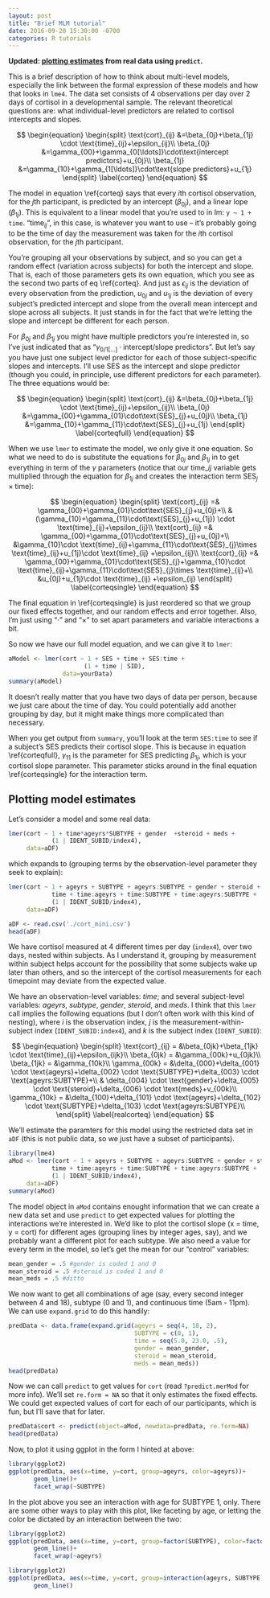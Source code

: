 ```yaml
---
layout: post
title: "Brief MLM tutorial"
date: 2016-09-20 15:30:00 -0700
categories: R tutorials
---
```


<script type="text/x-mathjax-config">
MathJax.Hub.Config({
  TeX: { 
    TagSide: "left",
    equationNumbers: {
      autoNumber: "AMS"
    } 
  },
  "HTML-CSS": {
    linebreaks: {
      width: "80% containter"
    }
  }
});
</script>

**Updated: [plotting estimates](#plotting-model-estimates) from real data using `predict`.**

This is a brief description of how to think about multi-level models, especially the link between the formal expression of these models and how that looks in `lme4`. The data set consists of 4 observations per day over 2 days of cortisol in a developmental sample. The relevant theoretical questions are: what individual-level predictors are related to cortisol intercepts and slopes.

<!--more-->

$$
\begin{equation} 
\begin{split}
\text{cort}_{ij} &=\beta_{0j}+\beta_{1j} \cdot \text{time}_{ij}+\epsilon_{ij}\\
\beta_{0j} &=\gamma_{00}+\gamma_{0[\ldots]}\cdot\text{intercept predictors}+u_{0j}\\
\beta_{1j} &=\gamma_{10}+\gamma_{1[\ldots]}\cdot\text{slope predictors}+u_{1j}
\end{split}
\label{corteq}
\end{equation} 
$$

The model in equation \\ref{corteq} says that every *i*th cortisol observation, for the *j*th participant, is predicted by an intercept ($\beta_{0j}$), and a linear lope ($\beta_{1j}$). This is equivalent to a linear model that you're used to in lm: `y ~ 1 + time`. "$\text{time}_{ij}$", in this case, is whatever you want to use -- it's probably going to be the time of day the measurement was taken for the *i*th cortisol observation, for the *j*th participant. 

You're grouping all your observations by subject, and so you can get a random effect (variation across subjects) for both the intercept and slope. That is, each of those parameters gets its own equation, which you see as the second two parts of eq \\ref{corteq}. And just as $\epsilon_{ij}$ is the deviation of every observation from the prediction, $u_{0j}$ and $u_{1j}$ is the deviation of every subject's predicted intercept and slope from the overall mean intercept and slope across all subjects. It just stands in for the fact that we're letting the slope and intercept be different for each person.

For $\beta_{0j}$ and $\beta_{1j}$ you might have multiple predictors you're interested in, so I've just indicated that as "$\gamma_{0/1[\ldots]}\cdot\text{intercept/slope predictors}$". But let's say you have just one subject level predictor for each of those subject-specific slopes and intercepts. I'll use SES as the intercept and slope predictor (though you could, in principle, use different predictors for each parameter). The three equations would be:

$$
\begin{equation} 
\begin{split}
\text{cort}_{ij} &=\beta_{0j}+\beta_{1j} \cdot \text{time}_{ij}+\epsilon_{ij}\\
\beta_{0j} &=\gamma_{00}+\gamma_{01}\cdot\text{SES}_{j}+u_{0j}\\
\beta_{1j} &=\gamma_{10}+\gamma_{11}\cdot\text{SES}_{j}+u_{1j}
\end{split}
\label{corteqfull}
\end{equation}
$$

When we use `lmer` to estimate the model, we only give it one equation. So what we need to do is substitute the equations for $\beta_{0j}$ and $\beta_{1j}$ in to get everything in term of the $\gamma$ parameters (notice that our $\text{time}\_{ij}$ variable gets multiplied through the equation for $\beta_{1j}$ and creates the interaction term $\text{SES}_{j}\times \text{time}$):

$$
\begin{equation} 
\begin{split}
\text{cort}_{ij} =& \gamma_{00}+\gamma_{01}\cdot\text{SES}_{j}+u_{0j}+\\
&(\gamma_{10}+\gamma_{11}\cdot\text{SES}_{j}+u_{1j}) \cdot \text{time}_{ij}+\epsilon_{ij}\\
\text{cort}_{ij} =& \gamma_{00}+\gamma_{01}\cdot\text{SES}_{j}+u_{0j}+\\
&\gamma_{10}\cdot \text{time}_{ij}+\gamma_{11}\cdot\text{SES}_{j}\times \text{time}_{ij}+u_{1j}\cdot \text{time}_{ij} +\epsilon_{ij}\\
\text{cort}_{ij} =& \gamma_{00}+\gamma_{01}\cdot\text{SES}_{j}+\gamma_{10}\cdot \text{time}_{ij}+\gamma_{11}\cdot\text{SES}_{j}\times \text{time}_{ij}+\\
&u_{0j}+u_{1j}\cdot \text{time}_{ij} +\epsilon_{ij}
\end{split}
\label{corteqsingle}
\end{equation}
$$

The final equation in \\ref{corteqsingle} is just reordered so that we group our fixed effects together, and our random effects and error together. Also, I'm just using "$\cdot$" and "$\times$" to set apart parameters and variable interactions a bit.

So now we have our full model equation, and we can give it to `lmer`:

```r
aModel <- lmer(cort ~ 1 + SES + time + SES:time + 
                     (1 + time | SID), 
               data=yourData)
summary(aModel)
```

It doesn't really matter that you have two days of data per person, because we just care about the time of day. You could potentially add another grouping by day, but it might make things more complicated than necessary.

When you get output from `summary`, you'll look at the term `SES:time` to see if a subject's SES predicts their cortisol slope. This is because in equation \\ref{corteqfull}, $\gamma_{11}$ is the parameter for SES predicting $\beta_{1j}$, which is your cortisol slope parameter. This parameter sticks around in the final equation \\ref{corteqsingle} for the interaction term.


## Plotting model estimates

Let's consider a model and some real data: 

```r
lmer(cort ~ 1 + time*ageyrs*SUBTYPE + gender  +steroid + meds +
            (1 | IDENT_SUBID/index4),
     data=aDF)
```

which expands to (grouping terms by the observation-level parameter they seek to explain):

```r
lmer(cort ~ 1 + ageyrs + SUBTYPE + ageyrs:SUBTYPE + gender + steroid + meds +
            time + time:ageyrs + time:SUBTYPE + time:ageyrs:SUBTYPE +
            (1 | IDENT_SUBID/index4),
     data=aDF)
```

```r
aDF <- read.csv('./cort_mini.csv')
head(aDF)
```

We have cortisol measured at 4 different times per day (`index4`), over two days, nested within subjects. As I understand it, grouping by measurement within subject helps account for the possibility that some subjects wake up later than others, and so the intercept of the cortisol measurements for each timepoint may deviate from the expected value. 

We have an observation-level variables: _time_; and several subject-level variables: _ageyrs_, _subtype_, _gender_, _steroid_, and _meds_. I think that this `lmer` call implies the following equations (but I don't often work with this kind of nesting), where _i_ is the observation index, _j_ is the measurement-within-subject index (`IDENT_SUBID:index4`), and _k_ is the subject index (`IDENT_SUBID`):

$$
\begin{equation} 
\begin{split}
\text{cort}_{ij} = &\beta_{0jk}+\beta_{1jk} \cdot \text{time}_{ij}+\epsilon_{ijk}\\
\beta_{0jk} = &\gamma_{00k}+u_{0jk}\\
\beta_{1jk} = &\gamma_{10k}\\
\gamma_{00k} = &\delta_{000}+\delta_{001} \cdot \text{ageyrs}+\delta_{002} \cdot \text{SUBTYPE}+\delta_{003} \cdot \text{ageyrs:SUBTYPE}+\\
 & \delta_{004} \cdot \text{gender}+\delta_{005} \cdot \text{steroid}+\delta_{006} \cdot \text{meds}+v_{00k}\\
\gamma_{10k} = &\delta_{100}+\delta_{101} \cdot \text{ageyrs}+\delta_{102} \cdot \text{SUBTYPE}+\delta_{103} \cdot \text{ageyrs:SUBTYPE}\\
\end{split}
\label{realcorteq}
\end{equation}
$$

We'll estimate the paramters for this model using the restricted data set in `aDF` (this is not public data, so we just have a subset of participants).

```r
library(lme4)
aMod <- lmer(cort ~ 1 + ageyrs + SUBTYPE + ageyrs:SUBTYPE + gender + steroid + meds +
            time + time:ageyrs + time:SUBTYPE + time:ageyrs:SUBTYPE +
            (1 | IDENT_SUBID/index4),
     data=aDF)
summary(aMod)
```

The model object in `aMod` contains enought information that we can create a new data set and use `predict` to get expected values for plotting the interactions we're interested in. We'd like to plot the cortisol slope (x = time, y = cort) for different ages (grouping lines by integer ages, say), and we probably want a different plot for each subtype. We also need a value for every term in the model, so let's get the mean for our "control" variables: 

```r
mean_gender = .5 #gender is coded 1 and 0
mean_steroid = .5 #steroid is coded 1 and 0
mean_meds = .5 #ditto
```

We now want to get all combinations of age (say, every second integer between 4 and 18), subtype (0 and 1), and continuous time (5am - 11pm). We can use `expand.grid` to do this handily:

```r
predData <- data.frame(expand.grid(ageyrs = seq(4, 18, 2),
                                   SUBTYPE = c(0, 1),
                                   time = seq(5.0, 23.0, .5),
                                   gender = mean_gender,
                                   steroid = mean_steroid,
                                   meds = mean_meds))
head(predData)
```

Now we can call `predict` to get values for `cort` (read `?predict.merMod` for more info). We'll set `re.form = NA` so that it only estimates the fixed effects. We could get expected values of cort for each of our participants, which is fun, but I'll save that for later. 

```r
predData$cort <- predict(object=aMod, newdata=predData, re.form=NA)
head(predData)
```

Now, to plot it using ggplot in the form I hinted at above:

```r
library(ggplot2)
ggplot(predData, aes(x=time, y=cort, group=ageyrs, color=ageyrs))+
       geom_line()+
       facet_wrap(~SUBTYPE)
```   

In the plot above you see an interaction with age for SUBTYPE 1, only. There are some other ways to play with this plot, like faceting by age, or letting the color be dictated by an interaction between the two:


```r
library(ggplot2)
ggplot(predData, aes(x=time, y=cort, group=factor(SUBTYPE), color=factor(SUBTYPE)))+
       geom_line()+
       facet_wrap(~ageyrs)
```   

```r
library(ggplot2)
ggplot(predData, aes(x=time, y=cort, group=interaction(ageyrs, SUBTYPE), color=interaction(ageyrs, SUBTYPE)))+
       geom_line()
```   
